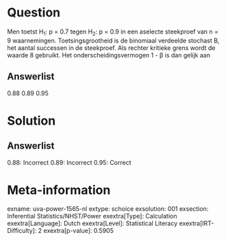 Question
========

Men toetst H~1~: p = 0.7 tegen H~2~: p = 0.9 in een aselecte steekproef
van n = 9 waarnemingen. Toetsingsgrootheid is de binomiaal verdeelde
stochast B, het aantal successen in de steekproef. Als rechter kritieke
grens wordt de waarde 8 gebruikt. Het onderscheidingsvermogen 1 - β is
dan gelijk aan

Answerlist
----------

0.88
0.89
0.95

Solution
========

Answerlist
----------

0.88: Incorrect
0.89: Incorrect
0.95: Correct

Meta-information
================
exname: uva-power-1565-nl
extype: schoice
exsolution: 001
exsection: Inferential Statistics/NHST/Power
exextra[Type]: Calculation
exextra[Language]: Dutch
exextra[Level]: Statistical Literacy
exextra[IRT-Difficulty]: 2
exextra[p-value]: 0.5905
